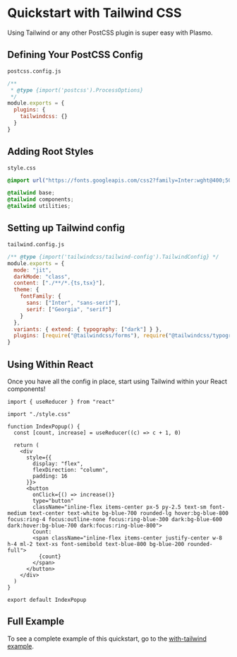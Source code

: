 # Quickstart with Tailwind CSS

Using Tailwind or any other PostCSS plugin is super easy with Plasmo.

## Defining Your PostCSS Config

`postcss.config.js`

```js
/**
 * @type {import('postcss').ProcessOptions}
 */
module.exports = {
  plugins: {
    tailwindcss: {}
  }
}
```

## Adding Root Styles

`style.css`

```css
@import url("https://fonts.googleapis.com/css2?family=Inter:wght@400;500;700&display=swap");

@tailwind base;
@tailwind components;
@tailwind utilities;
```

## Setting up Tailwind config

`tailwind.config.js`

```js
/** @type {import('tailwindcss/tailwind-config').TailwindConfig} */
module.exports = {
  mode: "jit",
  darkMode: "class",
  content: ["./**/*.{ts,tsx}"],
  theme: {
    fontFamily: {
      sans: ["Inter", "sans-serif"],
      serif: ["Georgia", "serif"]
    }
  },
  variants: { extend: { typography: ["dark"] } },
  plugins: [require("@tailwindcss/forms"), require("@tailwindcss/typography")]
}
```

## Using Within React

Once you have all the config in place, start using Tailwind within your React components!

```tsx
import { useReducer } from "react"

import "./style.css"

function IndexPopup() {
  const [count, increase] = useReducer((c) => c + 1, 0)

  return (
    <div
      style={{
        display: "flex",
        flexDirection: "column",
        padding: 16
      }}>
      <button
        onClick={() => increase()}
        type="button"
        className="inline-flex items-center px-5 py-2.5 text-sm font-medium text-center text-white bg-blue-700 rounded-lg hover:bg-blue-800 focus:ring-4 focus:outline-none focus:ring-blue-300 dark:bg-blue-600 dark:hover:bg-blue-700 dark:focus:ring-blue-800">
        Count:
        <span className="inline-flex items-center justify-center w-8 h-4 ml-2 text-xs font-semibold text-blue-800 bg-blue-200 rounded-full">
          {count}
        </span>
      </button>
    </div>
  )
}

export default IndexPopup
```

## Full Example

To see a complete example of this quickstart, go to the [with-tailwind example](https://github.com/PlasmoHQ/examples/tree/main/with-tailwindcss).
